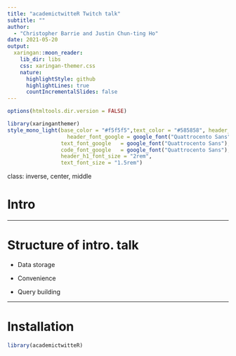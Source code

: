 ```yaml
---
title: "academictwitteR Twitch talk"
subtitle: ""  
author: 
  - "Christopher Barrie and Justin Chun-ting Ho"
date: 2021-05-20
output:
  xaringan::moon_reader:
    lib_dir: libs
    css: xaringan-themer.css
    nature:
      highlightStyle: github
      highlightLines: true
      countIncrementalSlides: false
---
```


```r
options(htmltools.dir.version = FALSE)
```

```r
library(xaringanthemer)
style_mono_light(base_color = "#f5f5f5",text_color = "#585858", header_color = "#8b0000",text_bold_color = "#585858",link_color = "#8b0000", title_slide_text_color = "#585858",inverse_text_color = "#585858",inverse_header_color = "#585858",
                   header_font_google = google_font("Quattrocento Sans"),
                 text_font_google   = google_font("Quattrocento Sans"),
                 code_font_google   = google_font("Quattrocento Sans"),
                 header_h1_font_size = "2rem",
                 text_font_size = "1.5rem")
```

class: inverse, center, middle

# Intro

---

# Structure of intro. talk

- Data storage

- Convenience

- Query building

---

# Installation

```r

library(academictwitteR)
```